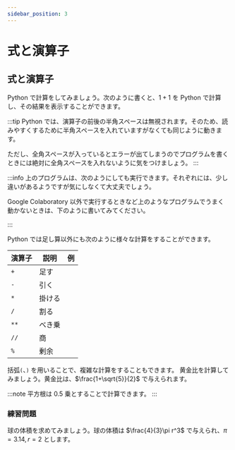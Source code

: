 ```yaml
---
sidebar_position: 3
---
```



# 式と演算子

## 式と演算子

Python で計算をしてみましょう。次のように書くと、$1+1$ を Python で計算し、その結果を表示することができます。

<ViewSource path="_samples/sum.ipynb" />

:::tip
Python では、演算子の前後の半角スペースは無視されます。そのため、読みやすくするために半角スペースを入れていますがなくても同じように動きます。

ただし、全角スペースが入っているとエラーが出てしまうのでプログラムを書くときには絶対に全角スペースを入れないように気をつけましょう。
:::

:::info
上のプログラムは、次のようにしても実行できます。それぞれには、少し違いがあるようですが気にしなくて大丈夫でしょう。

Google Colaboratory 以外で実行するときなど上のようなプログラムでうまく動かないときは、下のように書いてみてください。

<ViewSource path="_samples/sum2.ipynb" />
:::

Python では足し算以外にも次のように様々な計算をすることができます。

| 演算子 | 説明   | 例                                             |
| ------ | ------ | ---------------------------------------------- |
| `+`    | 足す   | <ViewSource path="_samples/sum.ipynb" />       |
| `-`    | 引く   | <ViewSource path="_samples/sub.ipynb" />       |
| `*`    | 掛ける | <ViewSource path="_samples/multi.ipynb" />     |
| `/`    | 割る   | <ViewSource path="_samples/div.ipynb" />       |
| `**`   | べき乗 | <ViewSource path="_samples/exp.ipynb" />       |
| `//`   | 商     | <ViewSource path="_samples/quotient.ipynb" />  |
| `%`    | 剰余   | <ViewSource path="_samples/remainder.ipynb" /> |

括弧`(`、`)` を用いることで、複雑な計算をすることもできます。
黄金比を計算してみましょう。黄金比は、$\frac{1+\sqrt{5}}{2}$ で与えられます。

<ViewSource path="_samples/golden-ratio.ipynb" />

:::note
平方根は 0.5 乗とすることで計算できます。
:::

### 練習問題

球の体積を求めてみましょう。球の体積は $\frac{4}{3}\pi r^3$ で与えられ、$\pi=3.14, r=2$ とします。

<Answer>
  <ViewSource path="_samples/cube.ipynb" />
</Answer>
